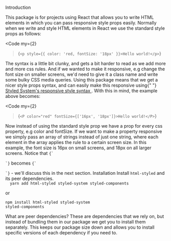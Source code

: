 
<Heading mb={1}>Introduction</Heading>

<Paragraph>
  This package is for projects using React that allows you to write HTML
  elements in which you can pass responsive style props easily. Normally when we
  write and style HTML elements in React we use the standard style props as
  follows:
</Paragraph>

<Code
  my={2}
>{`<p style={{ color: 'red, fontSize: '18px' }}>Hello world!</p>`}</Code>

<Paragraph>
  The syntax is a little bit clunky, and gets a bit harder to read as we add
  more and more css rules. And if we wanted to make it responsive, e.g change
  the font size on smaller screens, we'd need to give it a class name and write
  some bulky CSS media queries.
</Paragraph>

<Paragraph mt={0}>
  Using this package means that we get a nicer style props syntax, and can
  easily make this responsive using{" "}
  <a href="https://styled-system.com/responsive-styles">
    Styled System's responsive style syntax
  </a>
  . With this in mind, the example above becomes:
</Paragraph>

<Code
  my={2}
>{`<P color="red" fontSize={['16px', '18px']}>Hello world!</P>`}</Code>

<Paragraph>
  Now instead of using the standard style prop we have a prop for every css
  property, e.g color and fontSize. If we want to make a property responsive we
  simply pass an array of strings instead of just one string, where each element
  in the array applies the rule to a certain screen size. In this example, the
  font size is 16px on small screens, and 18px on all larger screens. Notice
  that <Code inline>{`<p>`}</Code> becomes <Code inline>{`<P>`}</Code> - we'll
  discuss this in the next section.
</Paragraph>

<Heading mt={5} mb={1}>
  Installation
</Heading>

<Paragraph>
  Install <Code inline>html-styled</Code> and its peer dependencies.
</Paragraph>

<Code mt={4} mb={0}>
  yarn add html-styled styled-system styled-components
</Code>

<Paragraph>or</Paragraph>

<Code>npm install html-styled styled-system styled-components</Code>

<DIV borderLeft="solid 5px #28464B" pl={3} pt={2} mt={3}>
  <Heading small>What are peer dependencies?</Heading>
  <Paragraph>
    These are dependencies that we rely on, but instead of bundling them in our
    package we get you to install them separately. This keeps our package size
    down and allows you to install specific versions of each dependency if you
    need to.
  </Paragraph>
</DIV>
